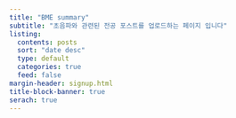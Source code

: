 ```yaml
---
title: "BME summary"
subtitle: "초음파와 관련된 전공 포스트를 업로드하는 페이지 입니다"
listing:
  contents: posts
  sort: "date desc"
  type: default
  categories: true
  feed: false
margin-header: signup.html
title-block-banner: true
serach: true
---
```


